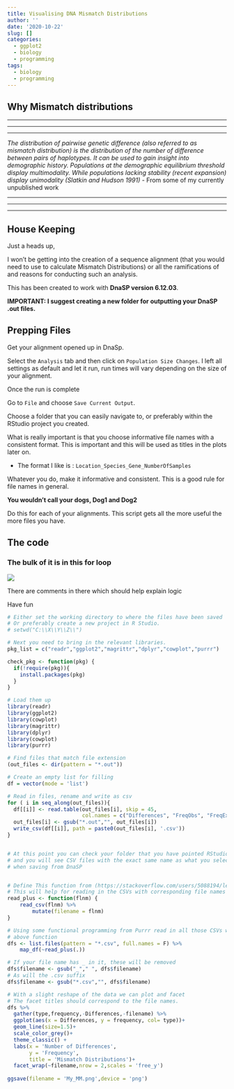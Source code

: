 ```yaml
---
title: Visualising DNA Mismatch Distributions
author: ''
date: '2020-10-22'
slug: []
categories:
  - ggplot2
  - biology
  - programming
tags:
  - biology
  - programming
---
```



## Why Mismatch distributions

***
***
***
*The distribution of pairwise genetic difference (also referred to as mismatch distribution)  is the distribution of the number of difference between pairs of haplotypes. It can be used to gain insight into demographic history. Populations at the demographic equilibrium threshold display multimodality. While populations lacking stability (recent expansion) display unimodality (Slatkin and Hudson 1991)*
- From some of my currently unpublished work 


***
***
***

## House Keeping 

Just a heads up, 


I won't be getting into the creation of a sequence alignment (that you would need to use to calculate Mismatch Distributions) or all the ramifications of and reasons for conducting such an analysis. 


This has been created to work with  **DnaSP version 6.12.03**.


**IMPORTANT: I suggest creating a new folder for outputting your DnaSP .out files.**

## Prepping Files

Get your alignment opened up in DnaSp. 


Select the `Analysis` tab and then click on `Population Size Changes`. 
I left all settings as default and let it run, run times will vary depending on the size of your
alignment. 


Once the run is complete

Go to `File` and choose `Save Current Output`.

Choose a folder that you can easily navigate to, or preferably within the RStudio project you
created. 

What is really important is that you choose informative file names with a consistent format. 
This is important and this will be used as titles in the plots later on. 

 - The format I like is : `Location_Species_Gene_NumberOfSamples`
 
Whatever you do, make it informative and consistent. This is a good rule for file names in 
general. 

**You wouldn't call your dogs, Dog1 and Dog2** 


Do this for each of your alignments. This script gets all the more useful the more files you have.



## The code

### The bulk of it is in this for loop

![](/post/2020-10-22-visualising-dna-mismatch-distributions/dnasploop.png)






There are comments in there which should help explain logic

Have fun

```r
# Either set the working directory to where the files have been saved
# Or preferably create a new project in R Studio. 
# setwd("C:\\X\\Y\\Z\\")

# Next you need to bring in the relevant libraries. 
pkg_list = c("readr","ggplot2","magrittr","dplyr","cowplot","purrr")

check_pkg <- function(pkg) {
  if(!require(pkg)){
    install.packages(pkg)
  }
}

# Load them up
library(readr)
library(ggplot2)
library(cowplot)
library(magrittr)
library(dplyr)
library(cowplot)
library(purrr)

# Find files that match file extension
(out_files <- dir(pattern = "*.out"))

# Create an empty list for filling
df = vector(mode = 'list')

# Read in files, rename and write as csv
for ( i in seq_along(out_files)){
  df[[i]] <- read.table(out_files[i], skip = 45, 
                        col.names = c("Differences", "FreqObs", "FreqExp"))
  out_files[i] <- gsub("*.out","", out_files[i])
  write_csv(df[[i]], path = paste0(out_files[i], '.csv'))
}


# At this point you can check your folder that you have pointed RStudio to
# and you will see CSV files with the exact same name as what you selected 
# when saving from DnaSP


# Define This function from (https://stackoverflow.com/users/5088194/leerssej)
# This will help for reading in the CSVs with corresponding file names
read_plus <- function(flnm) {
    read_csv(flnm) %>% 
        mutate(filename = flnm)
}

# Using some functional programming from Purrr read in all those CSVs with the
# above function
dfs <- list.files(pattern = "*.csv", full.names = F) %>% 
    map_df(~read_plus(.))

# If your file name has _ in it, these will be removed
dfs$filename <- gsub("_"," ", dfs$filename)
# As will the .csv suffix
dfs$filename <- gsub("*.csv","", dfs$filename)

# With a slight reshape of the data we can plot and facet
# The facet titles should correspond to the file names. 
dfs %>% 
  gather(type,frequency,-Differences,-filename) %>% 
  ggplot(aes(x = Differences, y = frequency, col= type))+
  geom_line(size=1.5)+
  scale_color_grey()+
  theme_classic() +
  labs(x = 'Number of Differences',
       y = 'Frequency',
       title = 'Mismatch Distributions')+
  facet_wrap(~filename,nrow = 2,scales = 'free_y')
 
ggsave(filename = 'My_MM.png',device = 'png')

```
